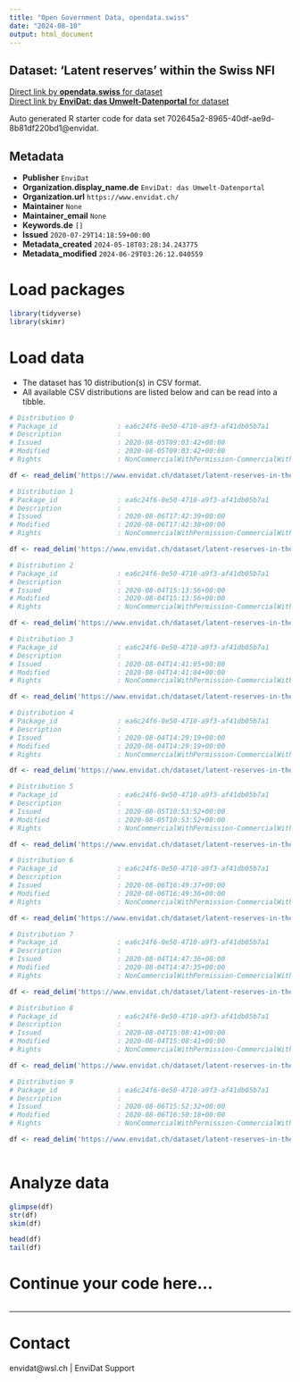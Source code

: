 ```yaml
---
title: "Open Government Data, opendata.swiss"
date: "2024-08-10"
output: html_document
---
```


## Dataset: 'Latent reserves' within the Swiss NFI



[Direct link by **opendata.swiss** for dataset](https://opendata.swiss/de/dataset/latent-reserves-within-the-swiss-nfi)<br>
[Direct link by **EnviDat: das Umwelt-Datenportal** for dataset](https://www.envidat.ch/#/metadata/latent-reserves-in-the-swiss-nfi)

Auto generated R starter code for data set 702645a2-8965-40df-ae9d-8b81df220bd1@envidat.

## Metadata

- **Publisher** `EnviDat`
- **Organization.display_name.de** `EnviDat: das Umwelt-Datenportal`
- **Organization.url** `https://www.envidat.ch/`
- **Maintainer** `None`
- **Maintainer_email** `None`
- **Keywords.de** `[]`
- **Issued** `2020-07-29T14:18:59+00:00`
- **Metadata_created** `2024-05-18T03:28:34.243775`
- **Metadata_modified** `2024-06-29T03:26:12.040559`


# Load packages

```r

library(tidyverse)
library(skimr)

```

# Load data

-   The dataset has 10 distribution(s) in CSV format.
-   All available CSV distributions are listed below and can be read into a tibble.

```r

# Distribution 0
# Package_id               : ea6c24f6-0e50-4710-a9f3-af41db05b7a1
# Description              : 
# Issued                   : 2020-08-05T09:03:42+00:00
# Modified                 : 2020-08-05T09:03:42+00:00
# Rights                   : NonCommercialWithPermission-CommercialWithPermission-ReferenceRequired

df <- read_delim('https://www.envidat.ch/dataset/latent-reserves-in-the-swiss-nfi/resource/4adfbe81-302b-4654-a07c-87827098b257')

# Distribution 1
# Package_id               : ea6c24f6-0e50-4710-a9f3-af41db05b7a1
# Description              : 
# Issued                   : 2020-08-06T17:42:39+00:00
# Modified                 : 2020-08-06T17:42:38+00:00
# Rights                   : NonCommercialWithPermission-CommercialWithPermission-ReferenceRequired

df <- read_delim('https://www.envidat.ch/dataset/latent-reserves-in-the-swiss-nfi/resource/5e3cd66f-bc2f-49ce-b300-0468eeee420c')

# Distribution 2
# Package_id               : ea6c24f6-0e50-4710-a9f3-af41db05b7a1
# Description              : 
# Issued                   : 2020-08-04T15:13:56+00:00
# Modified                 : 2020-08-04T15:13:56+00:00
# Rights                   : NonCommercialWithPermission-CommercialWithPermission-ReferenceRequired

df <- read_delim('https://www.envidat.ch/dataset/latent-reserves-in-the-swiss-nfi/resource/c01ebb60-0184-4392-a562-4c3555e901fb')

# Distribution 3
# Package_id               : ea6c24f6-0e50-4710-a9f3-af41db05b7a1
# Description              : 
# Issued                   : 2020-08-04T14:41:05+00:00
# Modified                 : 2020-08-04T14:41:04+00:00
# Rights                   : NonCommercialWithPermission-CommercialWithPermission-ReferenceRequired

df <- read_delim('https://www.envidat.ch/dataset/latent-reserves-in-the-swiss-nfi/resource/744ed206-605b-43a0-a560-bd0f27777735')

# Distribution 4
# Package_id               : ea6c24f6-0e50-4710-a9f3-af41db05b7a1
# Description              : 
# Issued                   : 2020-08-04T14:29:19+00:00
# Modified                 : 2020-08-04T14:29:19+00:00
# Rights                   : NonCommercialWithPermission-CommercialWithPermission-ReferenceRequired

df <- read_delim('https://www.envidat.ch/dataset/latent-reserves-in-the-swiss-nfi/resource/d40bae83-10d7-4545-80f0-29d6d138571e')

# Distribution 5
# Package_id               : ea6c24f6-0e50-4710-a9f3-af41db05b7a1
# Description              : 
# Issued                   : 2020-08-05T10:53:52+00:00
# Modified                 : 2020-08-05T10:53:52+00:00
# Rights                   : NonCommercialWithPermission-CommercialWithPermission-ReferenceRequired

df <- read_delim('https://www.envidat.ch/dataset/latent-reserves-in-the-swiss-nfi/resource/24e1a8c9-6380-432a-8a0b-ca979da75b2d')

# Distribution 6
# Package_id               : ea6c24f6-0e50-4710-a9f3-af41db05b7a1
# Description              : 
# Issued                   : 2020-08-06T16:49:37+00:00
# Modified                 : 2020-08-06T16:49:36+00:00
# Rights                   : NonCommercialWithPermission-CommercialWithPermission-ReferenceRequired

df <- read_delim('https://www.envidat.ch/dataset/latent-reserves-in-the-swiss-nfi/resource/1bb1a8e4-0581-451e-b9bf-1dbbac120f4a')

# Distribution 7
# Package_id               : ea6c24f6-0e50-4710-a9f3-af41db05b7a1
# Description              : 
# Issued                   : 2020-08-04T14:47:36+00:00
# Modified                 : 2020-08-04T14:47:35+00:00
# Rights                   : NonCommercialWithPermission-CommercialWithPermission-ReferenceRequired

df <- read_delim('https://www.envidat.ch/dataset/latent-reserves-in-the-swiss-nfi/resource/c9ce4b0e-a00a-4a96-811c-99dd23d2f9a5')

# Distribution 8
# Package_id               : ea6c24f6-0e50-4710-a9f3-af41db05b7a1
# Description              : 
# Issued                   : 2020-08-04T15:08:41+00:00
# Modified                 : 2020-08-04T15:08:41+00:00
# Rights                   : NonCommercialWithPermission-CommercialWithPermission-ReferenceRequired

df <- read_delim('https://www.envidat.ch/dataset/latent-reserves-in-the-swiss-nfi/resource/322cf1b9-04b6-4c9f-8060-83341a2719cf')

# Distribution 9
# Package_id               : ea6c24f6-0e50-4710-a9f3-af41db05b7a1
# Description              : 
# Issued                   : 2020-08-06T15:52:32+00:00
# Modified                 : 2020-08-06T16:50:18+00:00
# Rights                   : NonCommercialWithPermission-CommercialWithPermission-ReferenceRequired

df <- read_delim('https://www.envidat.ch/dataset/latent-reserves-in-the-swiss-nfi/resource/3ce25df8-138f-4abd-a2da-4afea2df26c1')



```

# Analyze data

```r

glimpse(df)
str(df)
skim(df)

head(df)
tail(df)

```

# Continue your code here...

```r

```

------------------------------------------------------------------------

# Contact

envidat@wsl.ch | EnviDat Support
